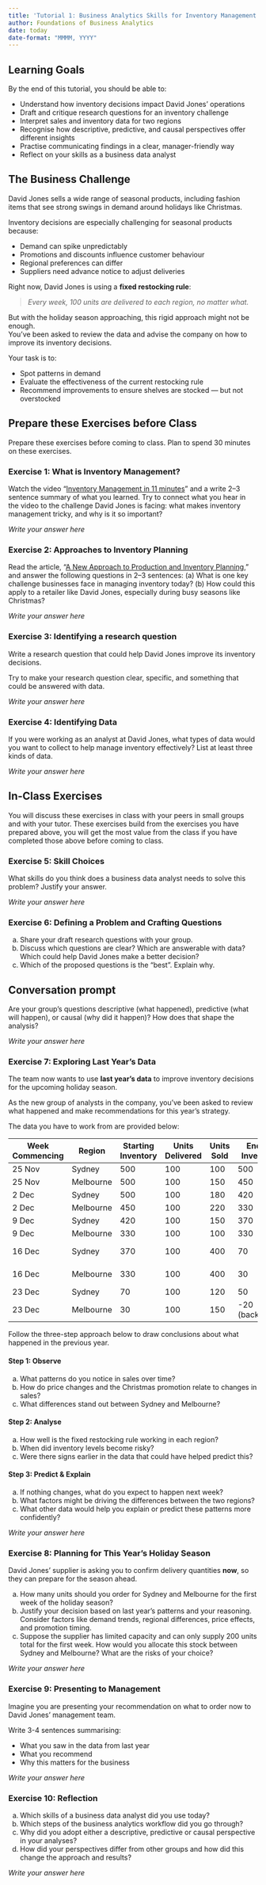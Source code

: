 ```yaml
---
title: 'Tutorial 1: Business Analytics Skills for Inventory Management'
author: Foundations of Business Analytics
date: today
date-format: "MMMM, YYYY"
---
```


::: {.callout-tip}
## Learning Goals {.unnumbered}

By the end of this tutorial, you should be able to:

- Understand how inventory decisions impact David Jones’ operations
- Draft and critique research questions for an inventory challenge
- Interpret sales and inventory data for two regions
- Recognise how descriptive, predictive, and causal perspectives offer different insights
- Practise communicating findings in a clear, manager-friendly way
- Reflect on your skills as a business data analyst
:::

## The Business Challenge

David Jones sells a wide range of seasonal products, including fashion items that see strong swings in demand around holidays like Christmas.

Inventory decisions are especially challenging for seasonal products because:

- Demand can spike unpredictably
- Promotions and discounts influence customer behaviour
- Regional preferences can differ
- Suppliers need advance notice to adjust deliveries

Right now, David Jones is using a **fixed restocking rule**:  

> *Every week, 100 units are delivered to each region, no matter what.*

But with the holiday season approaching, this rigid approach might not be enough.  
You’ve been asked to review the data and advise the company on how to improve its inventory decisions.

Your task is to:  

- Spot patterns in demand
- Evaluate the effectiveness of the current restocking rule
- Recommend improvements to ensure shelves are stocked — but not overstocked

## Prepare these Exercises before Class 

Prepare these exercises before coming to class. Plan to spend 30 minutes on these exercises.

### Exercise 1: What is Inventory Management?

Watch the video "[Inventory Management in 11 minutes](https://www.youtube.com/watch?v=0NOER-Lle-0)" and a write 2–3 sentence summary of what you learned. Try to connect what you hear in the video to the challenge David Jones is facing: what makes inventory management tricky, and why is it so important?

*Write your answer here*

### Exercise 2: Approaches to Inventory Planning 

Read the article, "[A New Approach to Production and Inventory Planning](https://hbr.org/2023/09/a-new-approach-to-production-and-inventory-planning)," and answer the following questions in  2–3 sentences:
(a) What is one key challenge businesses face in managing inventory today?
(b) How could this apply to a retailer like David Jones, especially during busy seasons like Christmas?

*Write your answer here*

### Exercise 3: Identifying a research question
Write a research question that could help David Jones improve its inventory decisions.

::: {.callout-tip}
Try to make your research question clear, specific, and something that could be answered with data. 
:::

*Write your answer here*

### Exercise 4: Identifying Data 
If you were working as an analyst at David Jones, what types of data would you want to collect to help manage inventory effectively?
List at least three kinds of data.

*Write your answer here*

## In-Class Exercises

You will discuss these exercises in class with your peers in small groups and with your tutor. These exercises build from the exercises you have prepared above, you will get the most value from the class if you have completed those above before coming to class.

### Exercise 5: Skill Choices 
What skills do you think does a business data analyst needs to solve this problem? Justify your answer.

*Write your answer here*

### Exercise 6: Defining a Problem and Crafting Questions

(a) Share your draft research questions with your group.
(b) Discuss which questions are clear? Which are answerable with data? Which could help David Jones make a better decision?
(c) Which of the proposed questions is the "best". Explain why.

::: {.callout-tip} 
## Conversation prompt  
Are your group's questions descriptive (what happened), predictive (what will happen), or causal (why did it happen)? How does that shape the analysis?
:::

*Write your answer here*

### Exercise 7: Exploring Last Year's Data

The team now wants to use **last year's data** to improve inventory decisions for the upcoming holiday season.

As the new group of analysts in the company, you’ve been asked to review what happened and make recommendations for this year’s strategy.

The data you have to work from are provided below:

| Week Commencing | Region    | Starting Inventory | Units Delivered | Units Sold | Ending Inventory | Price (AUD) | Promotion (Y/N) |
|-----------------|-----------|------------------|----------------|------------|-----------------|-------------|----------------|
| 25 Nov          | Sydney    | 500              | 100            | 100        | 500             | 50          | N              |
| 25 Nov          | Melbourne | 500              | 100            | 150        | 450             | 50          | N              |
| 2 Dec           | Sydney    | 500              | 100            | 180        | 420             | 45          | Y              |
| 2 Dec           | Melbourne | 450              | 100            | 220        | 330             | 45          | Y              |
| 9 Dec           | Sydney    | 420              | 100            | 150        | 370             | 45          | Y              |
| 9 Dec           | Melbourne | 330              | 100            | 100        | 330             | 45          | Y              |
| 16 Dec          | Sydney    | 370              | 100            | 400        | 70              | 40          | Y (Christmas)  |
| 16 Dec          | Melbourne | 330              | 100            | 400        | 30              | 40          | Y (Christmas)  |
| 23 Dec          | Sydney    | 70               | 100            | 120        | 50              | 50          | N              |
| 23 Dec          | Melbourne | 30               | 100            | 150        | -20 (backorder) | 50          | N              |

Follow the three-step approach below to draw conclusions about what happened in the previous year.

#### Step 1: Observe
(a) What patterns do you notice in sales over time?
(b) How do price changes and the Christmas promotion relate to changes in sales?
(c) What differences stand out between Sydney and Melbourne?

#### Step 2: Analyse
(a) How well is the fixed restocking rule working in each region?
(b) When did inventory levels become risky?
(c) Were there signs earlier in the data that could have helped predict this?

####  Step 3: Predict & Explain
(a) If nothing changes, what do you expect to happen next week?
(b) What factors might be driving the differences between the two regions?
(c) What other data would help you explain or predict these patterns more confidently?

*Write your answer here*

### Exercise 8: Planning for This Year's Holiday Season

David Jones’ supplier is asking you to confirm delivery quantities **now**, so they can prepare for the season ahead.

(a) How many units should you order for Sydney and Melbourne for the first week of the holiday season?
(b) Justify your decision based on last year's patterns and your reasoning. Consider factors like demand trends, regional differences, price effects, and promotion timing.
(c) Suppose the supplier has limited capacity and can only supply 200 units total for the first week.  How would you allocate this stock between Sydney and Melbourne? What are the risks of your choice?

*Write your answer here*

### Exercise 9: Presenting to Management

Imagine you are presenting your recommendation on what to order now to David Jones’ management team.

Write 3-4 sentences summarising:

- What you saw in the data from last year
- What you recommend
- Why this matters for the business

*Write your answer here*

### Exercise 10: Reflection

(a) Which skills of a business data analyst did you use today?
(b) Which steps of the business analytics workflow did you go through?
(c) Why did you adopt either a descriptive, predictive or causal perspective in your analyses? 
(d) How did your perspectives differ from other groups and how did this change the approach and results?

*Write your answer here*

